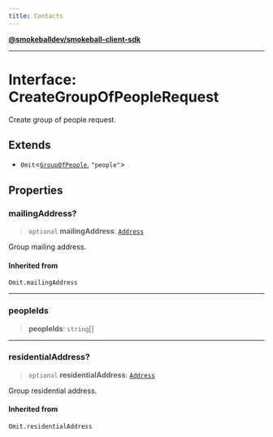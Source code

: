```yaml
---
title: Contacts
---
```

[**@smokeballdev/smokeball-client-sdk**](../../../../README.md)

***

# Interface: CreateGroupOfPeopleRequest

Create group of people request.

## Extends

- `Omit`\<[`GroupOfPeople`](GroupOfPeople.md), `"people"`\>

## Properties

### mailingAddress?

> `optional` **mailingAddress**: [`Address`](Address.md)

Group mailing address.

#### Inherited from

`Omit.mailingAddress`

***

### peopleIds

> **peopleIds**: `string`[]

***

### residentialAddress?

> `optional` **residentialAddress**: [`Address`](Address.md)

Group residential address.

#### Inherited from

`Omit.residentialAddress`
